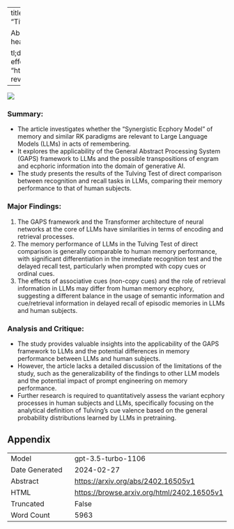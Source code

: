 
---
title: "Memory GAPS: Would LLM pass the Tulving Test?"
id: "2402.16505v1"
description: "Title: The Impact of Social Media on Mental Health: A Literature Review

Abstract: This article reviews the existing literature on the impact of social media on mental health, highlighting both positive and negative effects.

tl;dr: Review of social media's impact on mental health, noting both positive and negative effects."
author: Jean-Marie Chauvet
date: "2024-02-26"
image: "https://browse.arxiv.org/html/2402.16505v1/extracted/5430175/ElementsOfRemembering-rev.png"
categories: ['hci']
format:
  html:
    code-overflow: wrap
---

![](https://browse.arxiv.org/html/2402.16505v1/extracted/5430175/ElementsOfRemembering-rev.png)

### **Summary:**
- The article investigates whether the "Synergistic Ecphory Model" of memory and similar RK paradigms are relevant to Large Language Models (LLMs) in acts of remembering.
- It explores the applicability of the General Abstract Processing System (GAPS) framework to LLMs and the possible transpositions of engram and ecphoric information into the domain of generative AI.
- The study presents the results of the Tulving Test of direct comparison between recognition and recall tasks in LLMs, comparing their memory performance to that of human subjects.

### **Major Findings:**
1. The GAPS framework and the Transformer architecture of neural networks at the core of LLMs have similarities in terms of encoding and retrieval processes.
2. The memory performance of LLMs in the Tulving Test of direct comparison is generally comparable to human memory performance, with significant differentiation in the immediate recognition test and the delayed recall test, particularly when prompted with copy cues or ordinal cues.
3. The effects of associative cues (non-copy cues) and the role of retrieval information in LLMs may differ from human memory ecphory, suggesting a different balance in the usage of semantic information and cue/retrieval information in delayed recall of episodic memories in LLMs and human subjects.

### **Analysis and Critique:**
- The study provides valuable insights into the applicability of the GAPS framework to LLMs and the potential differences in memory performance between LLMs and human subjects.
- However, the article lacks a detailed discussion of the limitations of the study, such as the generalizability of the findings to other LLM models and the potential impact of prompt engineering on memory performance.
- Further research is required to quantitatively assess the variant ecphory processes in human subjects and LLMs, specifically focusing on the analytical definition of Tulving's cue valence based on the general probability distributions learned by LLMs in pretraining.

## Appendix

|          |          |
|----------|----------|
| Model     | gpt-3.5-turbo-1106       |
| Date Generated     | 2024-02-27       |
| Abstract | [https://arxiv.org/abs/2402.16505v1](https://arxiv.org/abs/2402.16505v1)        |
| HTML     | [https://browse.arxiv.org/html/2402.16505v1](https://browse.arxiv.org/html/2402.16505v1)       |
| Truncated       | False       |
| Word Count       | 5963       |